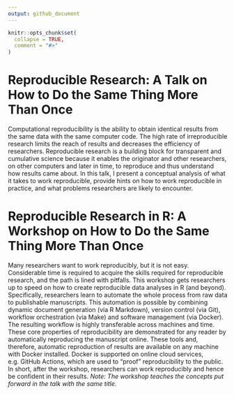 ```yaml
---
output: github_document
---
```


<!-- README.md is generated from README.Rmd. Please edit that file -->

```r
knitr::opts_chunk$set(
  collapse = TRUE,
  comment = "#>"
)
```

# Reproducible Research: A Talk on How to Do the Same Thing More Than Once

Computational reproducibility is the ability to obtain identical results from the same data with the same computer code.
The high rate of irreproducible research limits the reach of results and decreases the efficiency of researchers.
Reproducible research is a building block for transparent and cumulative science because it enables the originator and other researchers, on other computers and later in time, to reproduce and thus understand how results came about.
In this talk, I present a conceptual analysis of what it takes to work reproducible, provide hints on how to work reproducible in practice, and what problems researchers are likely to encounter.

# Reproducible Research in R: A Workshop on How to Do the Same Thing More Than Once

Many researchers want to work reproducibly, but it is not easy.
Considerable time is required to acquire the skills required for reproducible research, and the path is lined with pitfalls.
This workshop gets researchers up to speed on how to create reproducible data analyses in R (and beyond).
Specifically, researchers learn to automate the whole process from raw data to publishable manuscripts.
This automation is possible by combining dynamic document generation (via R Markdown), version control (via Git), workflow orchestration (via Make) and software management (via Docker).
The resulting workflow is highly transferable across machines and time.
These core properties of reproducibility are demonstrated for any reader by automatically reproducing the manuscript online.
These tools and, therefore, automatic reproduction of results are available on any machine with Docker installed.
Docker is supported on online cloud services, e.g. GitHub Actions, which are used to "proof" reproducibility to the public.
In short, after the workshop, researchers can work reproducibly and hence be confident in their results.
*Note: The workshop teaches the concepts put forward in the talk with the same title.*
